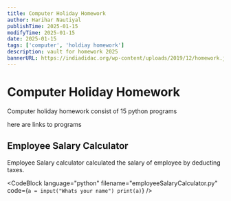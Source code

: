 ```yaml
---
title: Computer Holiday Homework
author: Harihar Nautiyal
publishTime: 2025-01-15
modifyTime: 2025-01-15
date: 2025-01-15
tags: ['computer', 'holdiay homework']
description: vault for homework 2025
bannerURL: https://indiadidac.org/wp-content/uploads/2019/12/homework.jpg
---
```


# Computer Holiday Homework
Computer holiday homework consist of 15 python programs

here are links to programs 



##  Employee Salary Calculator
Employee Salary calculator calculated the salary of employee by deducting taxes.


<CodeBlock
        language="python"
        filename="employeeSalaryCalculator.py"
        code={`
a = input("Whats your name")
print(a)
        `}
/>
